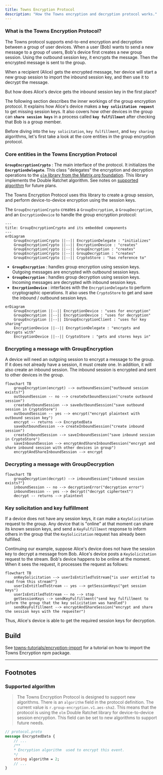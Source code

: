 ```yaml
---
title: Towns Encryption Protocol
description: "How the Towns encryption and decryption protocol works."
---
```


### What is the Towns Encryption Protocol?

The Towns protocol supports end-to-end encryption and decryption between
a group of user devices. When a user (Bob) wants to send a new message to a
group of users, Bob's device first creates a new group session. Using the
outbound session key, it encrypts the message. Then the encrypted message is
sent to the group.

When a recipient (Alice) gets the encrypted message, her device will start a
new group session to import the inbound session key, and then use it to decrypt
the message.

But how does Alice's device gets the inbound session key in the first place?

The following section describes the inner workings of the group encryption
protocol.  It explains how Alice's device makes a **`key solicitation request`**
to get missing session keys. It also covers how other devices in the group can
**`share session keys`** in a process called **`key fulfillment`**
after checking that Bob is a group member.

Before diving into the `key solicitation`, `key fulfillment`, and `key sharing`
algorithms, let's first take a look at the core entities in the group encryption
protocol.

### Core entities in the Towns Encryption Protocol

**`GroupEncryptionCrypto`** : The main interface of the protocol. It
initializes the **`EncryptionDelegate`**. This class "delegates" the
encryption and decryption operations to the
[`olm` library from the Matrix.org foundation](<https://www.npmjs.com/package/@matrix-org/olm>).
This library implements the Double Ratchet algorithm. See notes on [supported algorithm](#supported-algorithm) for future plans.

The Towns Encryption Protocol uses this library to create a group session, and
perform device-to-device encryption using the session keys.

The `GroupEncryptionCrypto` creates a `GroupEncryption`, a
`GroupDecryption`, and an `EncryptionDevice` to handle the group encryption
protocol:

```mermaid
---
title: GroupEncryptionCrypto and its embedded components
---
erDiagram
    GroupEncryptionCrypto ||--|| EncryptionDelegate : "initializes"
    GroupEncryptionCrypto ||--|| EncryptionDevice : "creates"
    GroupEncryptionCrypto ||--|| GroupEncryption : "creates"
    GroupEncryptionCrypto ||--|| GroupDecryption : "creates"
    GroupEncryptionCrypto ||--|| CryptoStore : "has reference to"
```

- **`GroupEncryption`** : handles group encryption using session keys. Outgoing
messages are encrypted with outbound session keys.
- **`GroupDecryption`** : handles group decryption using session keys. Incoming
messages are decrypted with inbound session keys.
- **`EncryptionDevice`** : interfaces with the `EncryptionDelegate` to perform
cryptographic operations. It also uses the `CryptoStore` to get and save the
inbound / outbound session keys.

```mermaid
erDiagram
    GroupEncryption ||--|| EncryptionDevice : "uses for encryption"
    GroupDecryption ||--|| EncryptionDevice : "uses for decryption"
    GroupEncryption ||--|| IGroupEncryptionClient : "uses for key sharing"
    EncryptionDevice ||--|| EncryptionDelegate : "encrypts and decrypts with"
    EncryptionDevice ||--|| CryptoStore : "gets and stores keys in"
```

### Encrypting a message with GroupEncryption

A device will need an outgoing session to encrypt a message to the group. If
it does not already have a session, it must create one. In addition, it will
also create an inbound session. The inbound session is encrypted and sent to
other devices in the group.

```mermaid
flowchart TB
    groupEncryption(encrypt) --> outboundSession{"outbound session exists?"}
    outboundSession -- no --> createOutboundSession("create outbound session")
    createOutboundSession --> saveOutboundSession("save outbound session in CryptoStore")
    outboundSession -- yes --> encrypt("encrypt plaintext with outbound session key")
    encrypt -- returns --> EncryptedData
    saveOutboundSession --> createInboundSession("create inbound session")
    createInboundSession --> saveInboundSession("save inbound session in CryptoStore")
    saveInboundSession --> encryptAndShareInboundSession("encrypt and share inbound session with other devices in group")
    encryptAndShareInboundSession --> encrypt
```

### Decrypting a message with GroupDecryption

```mermaid
flowchart TB
    groupDecryption(decrypt) --> inboundSession{"inbound session exists?"}
    inboundSession -- no --> decryptionError("decryption error")
    inboundSession -- yes --> decrypt("decrypt ciphertext")
    decrypt -- returns --> plaintext
```

### Key solicitation and key fulfillment

If a device does not have any session keys, it can make a `KeySolicitation`
request to the group. Any device that is "online" at that moment can share its
known session keys, and send a `KeyFulfillment` response to inform others in the
group that the `KeySolicitation` request has already been fulfilled.

Continuing our example, suppose Alice's device does not have the session key
to decrypt a message from Bob. Alice's device posts a `KeySolicitation` request
to the stream. Bob's device happens to be online at the moment. When it sees the
request, it processes the request as follows:

```mermaid
flowchart TB
    onKeySolicitation --> userIsEntitledToStream{"is user entitled to read from this stream?"}
    userIsEntitledToStream -- yes --> getSessionKeys("get session keys")
    userIsEntitledToStream -- no --> stop
    getSessionKeys --> sendKeyFulfillment("send key fulfillment to inform the group that the key solicitation was handled")
    sendKeyFulfillment --> encryptAndShareSession("encrypt and share the session keys with the requester")
```

Thus, Alice's device is able to get the required session keys for decryption.

## Build

See [towns-tutorials/encryption-import](https://github.com/towns-protocol/river-tutorials/blob/main/encryption-import/README.md) for a tutorial on how to import the Towns Encryption
npm package.

---

## Footnotes

### Supported algorithm

> The Towns Encryption Protocol is designed to support new algorithms. There is
an `algorithm` field in the protocol definition. The current value is
`r.group-encryption.v1.aes-sha2`. This means that the protocol is using the
`olm` Double Ratchet library for device-to-device session encryption.
This field can be set to new algorithms to support future needs.

```protobuf
// protocol.proto
message EncryptedData {
    // ...
    /**
    * Encryption algorithm  used to encrypt this event.
    */
    string algorithm = 2;
    // ...
}
```
